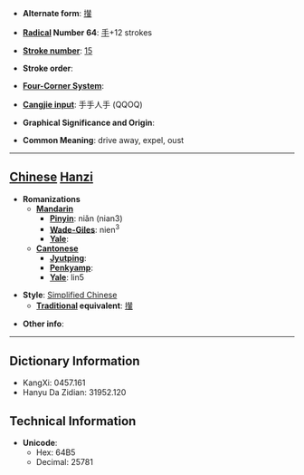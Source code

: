 * '''Alternate form''': [[攆]]

* '''[[Wiktionary:Chinese radical index| Radical]] Number 64''': [[Wiktionary:Chinese radical index 手|手]]+12 strokes

* '''[[Wiktionary:Chinese total strokes index|Stroke number]]''': [[Wiktionary:Chinese total strokes index 15|15]]

* '''Stroke order''': 

* '''[[Wiktionary:Chinese four corner index|Four-Corner System]]''': 

* '''[[Wiktionary:Chinese Cangjie index|Cangjie input]]''': 手手人手 (QQOQ)

* '''Graphical Significance and Origin''': 

* '''Common Meaning''': drive away, expel, oust

----

== [[Chinese]] [[Hanzi]] ==

* '''Romanizations'''
** '''[[Mandarin]]'''
*** '''[[Pinyin]]''': niǎn (nian3)
*** '''[[Wade-Giles]]''': nien<sup>3</sup>
*** '''[[Yale]]''': 
** '''[[Cantonese]]'''
*** '''[[Jyutping]]''':
*** '''[[Penkyamp]]''': 
*** '''[[Yale]]''': lin5

* '''Style''': [[Simplified Chinese]] 
** '''[[Traditional Chinese|Traditional]] equivalent''': [[攆]]

* '''Other info''': 

----

== Dictionary Information ==

* KangXi: 0457.161
* Hanyu Da Zidian: 31952.120

== Technical Information ==

* '''Unicode''':
** Hex: 64B5
** Decimal: 25781